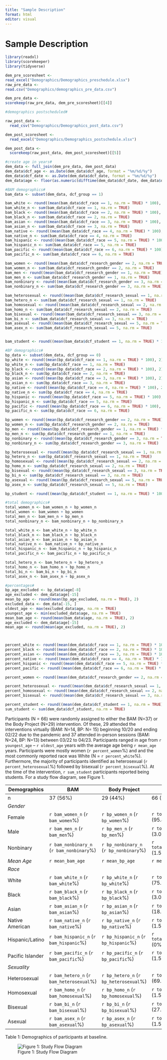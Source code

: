 ```yaml
---
title: "Sample Description"
format: html
editor: visual
---
```


# Sample Description

```r
library(readxl)
library(scorekeeper)
library(tidyverse)

dem_pre_scoresheet <-
read_excel("Demographics/Demographics_preschedule.xlsx")
raw_pre_data <-
read.csv("Demographics/demographics_pre_data.csv")

dem_pre_data <-
scorekeep(raw_pre_data, dem_pre_scoresheet)[[4]] 
```

```r
#demographics postscheduled#

raw_post_data <-
  read_csv("Demographics/Demographics_post_data.csv")

dem_post_scoresheet <-
  read_excel("Demographics/Demographics_postschedule.xlsx")

dem_post_data <-
  scorekeep(raw_post_data, dem_post_scoresheet)[[5]]

```

```r
#create age in years#
dem_data <- full_join(dem_pre_data, dem_post_data)
dem_data$dcf_age <- as.Date(dem_data$dcf_age, format = "%m/%d/%y")
dem_data$dcf_date <- as.Date(dem_data$dcf_date, format = "%m/%d/%y")
dem_data$age <- floor(as.numeric(difftime(dem_data$dcf_date, dem_data$dcf_age, units = "days")) / 365.25)
```

```r
#BAM demographics#
bam_data <- subset(dem_data, dcf_group == 1)

bam_white <- round((mean(bam_data$dcf_race == 1, na.rm = TRUE) * 100), 2)
bam_white_n <- sum(bam_data$dcf_race == 1, na.rm = TRUE)
bam_black <- round((mean(bam_data$dcf_race == 2, na.rm = TRUE) * 100), 2)
bam_black_n <- sum(bam_data$dcf_race == 2, na.rm = TRUE)
bam_asian <- round((mean(bam_data$dcf_race == 3, na.rm = TRUE) * 100), 2)
bam_asian_n <- sum(bam_data$dcf_race == 3, na.rm = TRUE)
bam_native <- round((mean(bam_data$dcf_race == 4, na.rm = TRUE) * 100), 2)
bam_native_n <- sum(bam_data$dcf_race == 4, na.rm = TRUE)
bam_hispanic <- round((mean(bam_data$dcf_race == 5, na.rm = TRUE) * 100), 2)
bam_hispanic_n <- sum(bam_data$dcf_race == 5, na.rm = TRUE)
bam_pacific <- round((mean(bam_data$dcf_race == 6, na.rm = TRUE) * 100), 2)
bam_pacific_n <- sum(bam_data$dcf_race == 6, na.rm = TRUE)

bam_women <- round((mean(bam_data$dcf_research_gender == 2, na.rm = TRUE) * 100), 2)
bam_women_n <- sum(bam_data$dcf_research_gender == 2, na.rm = TRUE)
bam_men <- round((mean(bam_data$dcf_research_gender == 1, na.rm = TRUE) * 100), 2)
bam_men_n <- sum(bam_data$dcf_research_gender == 1, na.rm = TRUE)
bam_nonbinary <- round((mean(bam_data$dcf_research_gender == 3, na.rm = TRUE) * 100), 2)
bam_nonbinary_n <- sum(bam_data$dcf_research_gender == 3, na.rm = TRUE)

bam_heterosexual <- round((mean(bam_data$dcf_research_sexual == 1, na.rm = TRUE) * 100), 2)
bam_hetero_n <- sum(bam_data$dcf_research_sexual == 1, na.rm = TRUE)
bam_homosexual <- round((mean(bam_data$dcf_research_sexual == 2, na.rm = TRUE) * 100), 2)
bam_homo_n <- sum(bam_data$dcf_research_sexual == 2, na.rm = TRUE)
bam_bisexual <- round((mean(bam_data$dcf_research_sexual == 3, na.rm = TRUE) * 100), 2)
bam_bi_n <- sum(bam_data$dcf_research_sexual == 3, na.rm = TRUE)
bam_asexual <- round((mean(bam_data$dcf_research_sexual == 5, na.rm = TRUE) * 100), 2)
bam_asex_n <- sum(bam_data$dcf_research_sexual == 5, na.rm = TRUE)


bam_student <- round((mean(bam_data$dcf_student == 1, na.rm = TRUE) * 100), 2)
```

```r
#BP demographics#
bp_data <- subset(dem_data, dcf_group == 0)
bp_white <- round((mean(bp_data$dcf_race == 1, na.rm = TRUE) * 100), 2)
bp_white_n <- sum(bp_data$dcf_race == 1, na.rm = TRUE)
bp_black <- round((mean(bp_data$dcf_race == 2, na.rm = TRUE) * 100), 2)
bp_black_n <- sum(bp_data$dcf_race == 2, na.rm = TRUE)
bp_asian <- round((mean(bp_data$dcf_race == 3, na.rm = TRUE) * 100), 2)
bp_asian_n <- sum(bp_data$dcf_race == 3, na.rm = TRUE)
bp_native <- round((mean(bp_data$dcf_race == 4, na.rm = TRUE) * 100), 2)
bp_native_n <- sum(bp_data$dcf_race == 4, na.rm = TRUE)
bp_hispanic <- round((mean(bp_data$dcf_race == 5, na.rm = TRUE) * 100), 2)
bp_hispanic_n <- sum(bp_data$dcf_race == 5, na.rm = TRUE)
bp_pacific <- round((mean(bp_data$dcf_race == 6, na.rm = TRUE) * 100), 2)
bp_pacific_n <- sum(bp_data$dcf_race == 6, na.rm = TRUE)

bp_women <- round((mean(bp_data$dcf_research_gender == 2, na.rm = TRUE) * 100), 2)
bp_women_n <- sum(bp_data$dcf_research_gender == 2, na.rm = TRUE)
bp_men <- round((mean(bp_data$dcf_research_gender == 1, na.rm = TRUE) * 100), 2)
bp_men_n <- sum(bp_data$dcf_research_gender == 1, na.rm = TRUE)
bp_nonbinary <- round((mean(bp_data$dcf_research_gender == 3, na.rm = TRUE) * 100), 2)
bp_nonbinary_n <- sum(bp_data$dcf_research_gender == 3, na.rm = TRUE)

bp_heterosexual <- round((mean(bp_data$dcf_research_sexual == 1, na.rm = TRUE) * 100), 2)
bp_hetero_n <- sum(bp_data$dcf_research_sexual == 1, na.rm = TRUE)
bp_homosexual <- round((mean(bp_data$dcf_research_sexual == 2, na.rm = TRUE) * 100), 2)
bp_homo_n <- sum(bp_data$dcf_research_sexual == 2, na.rm = TRUE)
bp_bisexual <- round((mean(bp_data$dcf_research_sexual == 3, na.rm = TRUE) * 100), 2)
bp_bi_n <- sum(bp_data$dcf_research_sexual == 3, na.rm = TRUE)
bp_asexual <- round((mean(bp_data$dcf_research_sexual == 5, na.rm = TRUE) * 100), 2)
bp_asex_n <- sum(bp_data$dcf_research_sexual == 5, na.rm = TRUE)

bp_student <- round((mean(bp_data$dcf_student == 1, na.rm = TRUE) * 100), 2)
```

```r
#total demographics#
total_women_n <- bam_women_n + bp_women_n
total_women <- bam_women + bp_women
total_men_n <- bam_men_n + bp_men_n
total_nonbinary_n <- bam_nonbinary_n + bp_nonbinary_n

total_white_n <- bam_white_n + bp_white_n
total_black_n <- bam_black_n + bp_black_n
total_asian_n <- bam_asian_n + bp_asian_n
total_native_n <- bam_native_n + bp_native_n
total_hispanic_n <- bam_hispanic_n + bp_hispanic_n
total_pacific_n <- bam_pacific_n + bp_pacific_n

total_hetero_n <- bam_hetero_n + bp_hetero_n
total_homo_n <- bam_homo_n + bp_homo_n
total_bi_n <- bam_bi_n + bp_bi_n
total_asex_n <- bam_asex_n + bp_asex_n
```

```r
#percentages#
bp_age_excluded <- bp_data$age[-8]
age_excluded <- dem_data$age[-15]
mean_bp_age <- round(mean(bp_age_excluded, na.rm = TRUE), 2)
excluded_data <- dem_data[-15, ]
oldest_age <- max(excluded_data$age, na.rm = TRUE)
youngest_age <- min(excluded_data$age, na.rm = TRUE)
mean_bam_age <- round(mean(bam_data$age, na.rm = TRUE), 2)
age_excluded <- dem_data$age[-15]
mean_age <- round(mean(age_excluded, na.rm = TRUE), 2)



percent_white <- round((mean(dem_data$dcf_race == 1, na.rm = TRUE) * 100), 2)
percent_black <- round((mean(dem_data$dcf_race == 2, na.rm = TRUE) * 100), 2)
percent_asian <- round((mean(dem_data$dcf_race == 3, na.rm = TRUE) * 100), 2)
percent_native <- round((mean(dem_data$dcf_race == 4, na.rm = TRUE) * 100), 2)
percent_hispanic <- round((mean(dem_data$dcf_race == 5, na.rm = TRUE) * 100), 2)
percent_pacific <- round((mean(dem_data$dcf_race == 6, na.rm = TRUE) * 100), 2)

percent_women <- round((mean(dem_data$dcf_research_gender == 2, na.rm = TRUE) * 100), 2)

percent_heterosexual <- round((mean(dem_data$dcf_research_sexual == 1, na.rm = TRUE) * 100), 2)
percent_homosexual <- round((mean(dem_data$dcf_research_sexual == 2, na.rm = TRUE) * 100), 2)
percent_bisexual <- round((mean(dem_data$dcf_research_sexual == 3, na.rm = TRUE) * 100), 2)

percent_student <- round((mean(dem_data$dcf_student == 1, na.rm = TRUE) * 100), 2)
sum_student <- sum(dem_data$dcf_student, na.rm = TRUE)
```

Participants (N = 66) were randomly assigned to either the BAM (N=37) or the Body Project (N=29) intervention. Of these, 29 attended the interventions virtually (BAM: N=14, BP: N= 15) beginning 10/20 and ending 02/22 due to the pandemic and 37 attended in-person sessions (BAM: N=24, BP: N=13) between 03/22 to 04/23. Participants ranged in age from `r youngest_age` -- `r oldest_age` years with the average age being `r mean_age` years. Participants were mostly women (`r percent_women`%) and and the most commonly reported race was White (N = `r percent_white`%). Furthermore, the majority of participants identified as heterosexual (`r percent_heterosexual`%) followed by bisexual (`r percent_bisexual`%). At the time of the intervention, `r sum_student` participants reported being students. For a study flow diagram, see Figure 1.

| Demographics     | BAM                                      | Body Project                           | Total                         |
|----------------|---------------------|--------------------|----------------|
| n                | 37 (56%)                                 | 29 (44%)                               | 66 (100%)                     |
| *Gender*         |                                          |                                        |                               |
| Female           | `r bam_women_n` (`r bam_women`%)         | `r bp_women_n` (`r bp_women`%)         | `r total_women_n` (95.45%)    |
| Male             | `r bam_men_n` (`r bam_men`%)             | `r bp_men_n` (`r bp_men`%)             | `r total_men_n` (3.03%)       |
| Nonbinary        | `r bam_nonbinary_n` (`r bam_nonbinary`%) | `r bp_nonbinary_n` (`r bp_nonbinary`%) | `r total_nonbinary_n` (1.52%) |
| *Mean Age*       | `r mean_bam_age`                         | `r mean_bp_age`                        | `r mean_age`                  |
| *Race*           |                                          |                                        |                               |
| White            | `r bam_white_n` (`r bam_white`%)         | `r bp_white_n` (`r bp_white`%)         | `r total_white_n` (75.76%)    |
| Black            | `r bam_black_n` (`r bam_black`%)         | `r bp_black_n` (`r bp_black`%)         | `r total_black_n` (3.03%)     |
| Asian            | `r bam_asian_n` (`r bam_asian`%)         | `r bp_asian_n` (`r bp_asian`%)         | `r total_asian_n` (18.18%)    |
| Native American  | `r bam_native_n` (`r bam_native`%)       | `r bp_native_n` (`r bp_native`%)       | `r total_native_n` (1.52%)    |
| Hispanic/Latino  | `r bam_hispanic_n` (`r bam_hispanic`%)   | `r bp_hispanic_n` (`r bp_hispanic`%)   | `r total_hispanic_n` (0%)     |
| Pacific Islander | `r bam_pacific_n` (`r bam_pacific`%)     | `r bp_pacific_n` (`r bp_pacific`%)     | `r total_pacific_n` (1.52%)   |
| *Sexuality*      |                                          |                                        |                               |
| Heterosexual     | `r bam_hetero_n` (`r bam_heterosexual`%) | `r bp_hetero_n` (`r bp_heterosexual`%) | `r total_hetero_n` (69.70%)   |
| Homosexual       | `r bam_homo_n` (`r bam_homosexual`%)     | `r bp_homo_n` (`r bp_homosexual`%)     | `r total_homo_n` (1.52%)      |
| Bisexual         | `r bam_bi_n` (`r bam_bisexual`%)         | `r bp_bi_n` (`r bp_bisexual`%)         | `r total_bi_n` (27.27%)       |
| Asexual          | `r bam_asex_n` (`r bam_asexual`%)        | `r bp_asex_n` (`r bp_asexual`%)        | `r total_asex_n` (1.52%)      |

Table 1: Demographics of participants at baseline.

![Figure 1: Study Flow Diagram](BAM_Study_Flow.png)
